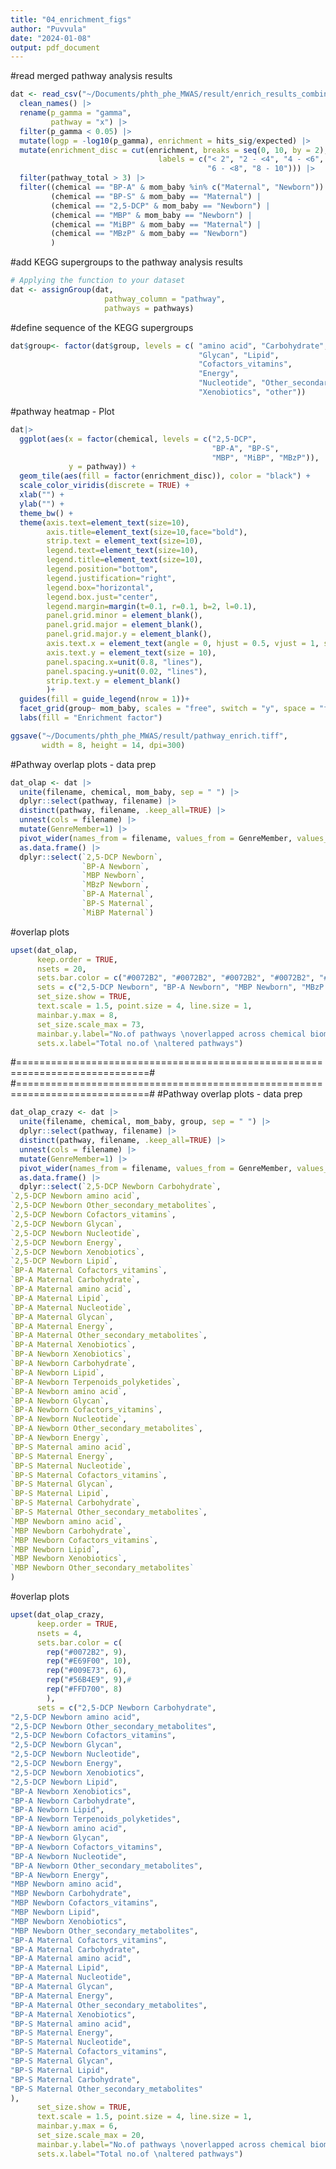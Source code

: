 ```yaml
---
title: "04_enrichment_figs"
author: "Puvvula"
date: "2024-01-08"
output: pdf_document
---
```


#read merged pathway analysis results
```r
dat <- read_csv("~/Documents/phth_phe_MWAS/result/enrich_results_combined.csv") |>
  clean_names() |>
  rename(p_gamma = "gamma", 
         pathway = "x") |>
  filter(p_gamma < 0.05) |>
  mutate(logp = -log10(p_gamma), enrichment = hits_sig/expected) |>
  mutate(enrichment_disc = cut(enrichment, breaks = seq(0, 10, by = 2), 
                                 labels = c("< 2", "2 - <4", "4 - <6",
                                            "6 - <8", "8 - 10"))) |>
  filter(pathway_total > 3) |>
  filter((chemical == "BP-A" & mom_baby %in% c("Maternal", "Newborn")) |
         (chemical == "BP-S" & mom_baby == "Maternal") |
         (chemical == "2,5-DCP" & mom_baby == "Newborn") |
         (chemical == "MBP" & mom_baby == "Newborn") |
         (chemical == "MiBP" & mom_baby == "Maternal") |
         (chemical == "MBzP" & mom_baby == "Newborn")
         )
```

#add KEGG supergroups to the pathway analysis results
```r
# Applying the function to your dataset
dat <- assignGroup(dat, 
                     pathway_column = "pathway", 
                     pathways = pathways)
```

#define sequence of the KEGG supergroups
```r
dat$group<- factor(dat$group, levels = c( "amino acid", "Carbohydrate",
                                          "Glycan", "Lipid",
                                          "Cofactors_vitamins",
                                          "Energy",
                                          "Nucleotide", "Other_secondary_metabolites", "Terpenoids_polyketides",
                                          "Xenobiotics", "other"))
```

#pathway heatmap - Plot
```r
dat|>
  ggplot(aes(x = factor(chemical, levels = c("2,5-DCP", 
                                             "BP-A", "BP-S",
                                             "MBP", "MiBP", "MBzP")), 
             y = pathway)) + 
  geom_tile(aes(fill = factor(enrichment_disc)), color = "black") +
  scale_color_viridis(discrete = TRUE) +
  xlab("") +
  ylab("") +
  theme_bw() +
  theme(axis.text=element_text(size=10), 
        axis.title=element_text(size=10,face="bold"),
        strip.text = element_text(size=10),
        legend.text=element_text(size=10),
        legend.title=element_text(size=10),
        legend.position="bottom",
        legend.justification="right",
        legend.box="horizontal",
        legend.box.just="center",
        legend.margin=margin(t=0.1, r=0.1, b=2, l=0.1),
        panel.grid.minor = element_blank(),
        panel.grid.major = element_blank(),
        panel.grid.major.y = element_blank(),
        axis.text.x = element_text(angle = 0, hjust = 0.5, vjust = 1, size = 10),
        axis.text.y = element_text(size = 10), 
        panel.spacing.x=unit(0.8, "lines"),
        panel.spacing.y=unit(0.02, "lines"),
        strip.text.y = element_blank()
        )+
  guides(fill = guide_legend(nrow = 1))+
  facet_grid(group~ mom_baby, scales = "free", switch = "y", space = "free")+
  labs(fill = "Enrichment factor")
```

```r
ggsave("~/Documents/phth_phe_MWAS/result/pathway_enrich.tiff", 
       width = 8, height = 14, dpi=300)
```

#Pathway overlap plots - data prep
```r
dat_olap <- dat |>
  unite(filename, chemical, mom_baby, sep = " ") |>
  dplyr::select(pathway, filename) |>
  distinct(pathway, filename, .keep_all=TRUE) |>
  unnest(cols = filename) |>
  mutate(GenreMember=1) |>
  pivot_wider(names_from = filename, values_from = GenreMember, values_fill = list(GenreMember = 0)) |>
  as.data.frame() |>
  dplyr::select(`2,5-DCP Newborn`, 
                `BP-A Newborn`, 
                `MBP Newborn`, 
                `MBzP Newborn`,
                `BP-A Maternal`, 
                `BP-S Maternal`, 
                `MiBP Maternal`)
```

#overlap plots
```r
upset(dat_olap, 
      keep.order = TRUE,
      nsets = 20,
      sets.bar.color = c("#0072B2", "#0072B2", "#0072B2", "#0072B2", "#E69F00", "#E69F00", "#E69F00"),
      sets = c("2,5-DCP Newborn", "BP-A Newborn", "MBP Newborn", "MBzP Newborn", "BP-A Maternal", "BP-S Maternal", "MiBP Maternal"),
      set_size.show = TRUE,
      text.scale = 1.5, point.size = 4, line.size = 1,
      mainbar.y.max = 8,
      set_size.scale_max = 73,
      mainbar.y.label="No.of pathways \noverlapped across chemical biomarkers",
      sets.x.label="Total no.of \naltered pathways")
```

#=============================================================================#
#=============================================================================#
#Pathway overlap plots - data prep
```r
dat_olap_crazy <- dat |>
  unite(filename, chemical, mom_baby, group, sep = " ") |>
  dplyr::select(pathway, filename) |>
  distinct(pathway, filename, .keep_all=TRUE) |>
  unnest(cols = filename) |>
  mutate(GenreMember=1) |>
  pivot_wider(names_from = filename, values_from = GenreMember, values_fill = list(GenreMember = 0)) |>
  as.data.frame() |>
  dplyr::select(`2,5-DCP Newborn Carbohydrate`,
`2,5-DCP Newborn amino acid`,
`2,5-DCP Newborn Other_secondary_metabolites`,
`2,5-DCP Newborn Cofactors_vitamins`,
`2,5-DCP Newborn Glycan`,
`2,5-DCP Newborn Nucleotide`,
`2,5-DCP Newborn Energy`,
`2,5-DCP Newborn Xenobiotics`,
`2,5-DCP Newborn Lipid`,
`BP-A Maternal Cofactors_vitamins`,
`BP-A Maternal Carbohydrate`,
`BP-A Maternal amino acid`,
`BP-A Maternal Lipid`,
`BP-A Maternal Nucleotide`,
`BP-A Maternal Glycan`,
`BP-A Maternal Energy`,
`BP-A Maternal Other_secondary_metabolites`,
`BP-A Maternal Xenobiotics`,
`BP-A Newborn Xenobiotics`,
`BP-A Newborn Carbohydrate`,
`BP-A Newborn Lipid`,
`BP-A Newborn Terpenoids_polyketides`,
`BP-A Newborn amino acid`,
`BP-A Newborn Glycan`,
`BP-A Newborn Cofactors_vitamins`,
`BP-A Newborn Nucleotide`,
`BP-A Newborn Other_secondary_metabolites`,
`BP-A Newborn Energy`,
`BP-S Maternal amino acid`,
`BP-S Maternal Energy`,
`BP-S Maternal Nucleotide`,
`BP-S Maternal Cofactors_vitamins`,
`BP-S Maternal Glycan`,
`BP-S Maternal Lipid`,
`BP-S Maternal Carbohydrate`,
`BP-S Maternal Other_secondary_metabolites`,
`MBP Newborn amino acid`,
`MBP Newborn Carbohydrate`,
`MBP Newborn Cofactors_vitamins`,
`MBP Newborn Lipid`,
`MBP Newborn Xenobiotics`,
`MBP Newborn Other_secondary_metabolites`
)
```

#overlap plots
```r
upset(dat_olap_crazy, 
      keep.order = TRUE,
      nsets = 4,
      sets.bar.color = c(
        rep("#0072B2", 9),
        rep("#E69F00", 10),
        rep("#009E73", 6),
        rep("#56B4E9", 9),#
        rep("#FFD700", 8)
        ),
      sets = c("2,5-DCP Newborn Carbohydrate",
"2,5-DCP Newborn amino acid",
"2,5-DCP Newborn Other_secondary_metabolites",
"2,5-DCP Newborn Cofactors_vitamins",
"2,5-DCP Newborn Glycan",
"2,5-DCP Newborn Nucleotide",
"2,5-DCP Newborn Energy",
"2,5-DCP Newborn Xenobiotics",
"2,5-DCP Newborn Lipid",
"BP-A Newborn Xenobiotics",
"BP-A Newborn Carbohydrate",
"BP-A Newborn Lipid",
"BP-A Newborn Terpenoids_polyketides",
"BP-A Newborn amino acid",
"BP-A Newborn Glycan",
"BP-A Newborn Cofactors_vitamins",
"BP-A Newborn Nucleotide",
"BP-A Newborn Other_secondary_metabolites",
"BP-A Newborn Energy",
"MBP Newborn amino acid",
"MBP Newborn Carbohydrate",
"MBP Newborn Cofactors_vitamins",
"MBP Newborn Lipid",
"MBP Newborn Xenobiotics",
"MBP Newborn Other_secondary_metabolites",
"BP-A Maternal Cofactors_vitamins",
"BP-A Maternal Carbohydrate",
"BP-A Maternal amino acid",
"BP-A Maternal Lipid",
"BP-A Maternal Nucleotide",
"BP-A Maternal Glycan",
"BP-A Maternal Energy",
"BP-A Maternal Other_secondary_metabolites",
"BP-A Maternal Xenobiotics",
"BP-S Maternal amino acid",
"BP-S Maternal Energy",
"BP-S Maternal Nucleotide",
"BP-S Maternal Cofactors_vitamins",
"BP-S Maternal Glycan",
"BP-S Maternal Lipid",
"BP-S Maternal Carbohydrate",
"BP-S Maternal Other_secondary_metabolites"
),
      set_size.show = TRUE,
      text.scale = 1.5, point.size = 4, line.size = 1,
      mainbar.y.max = 6,
      set_size.scale_max = 20,
      mainbar.y.label="No.of pathways \noverlapped across chemical biomarkers",
      sets.x.label="Total no.of \naltered pathways")
```




